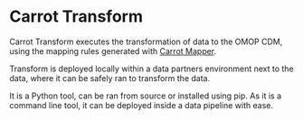 # Carrot Transform

Carrot Transform executes the transformation of data to the OMOP CDM, using the mapping rules generated with [Carrot Mapper](/mapper).

Transform is deployed locally within a data partners environment next to the data, where it can be safely ran to transform the data.

It is a Python tool, can be ran from source or installed using pip. As it is a command line tool, it can be deployed inside a data pipeline with ease. 
